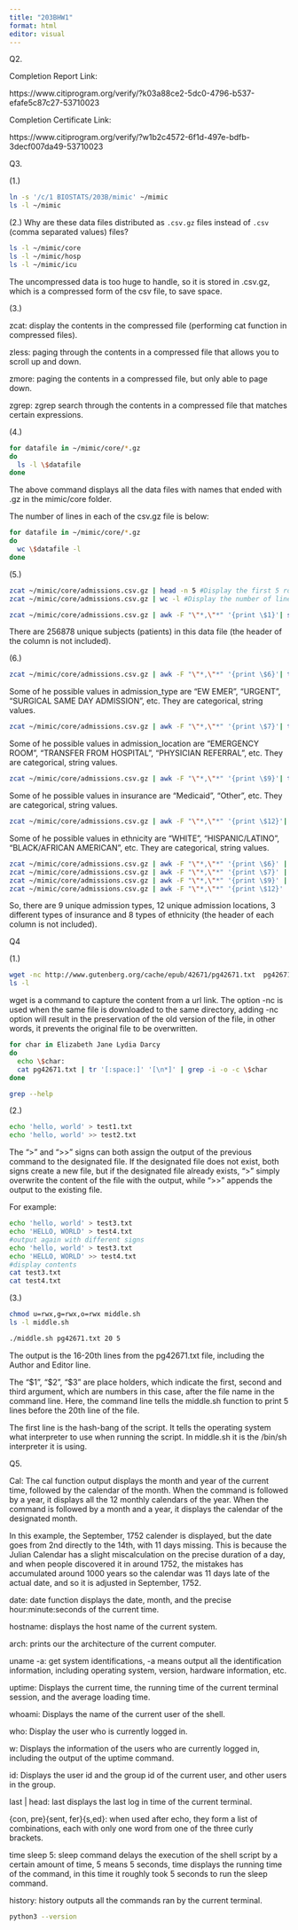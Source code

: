 ---
title: "203BHW1"
format: html
editor: visual
---

Q2.

Completion Report Link:

https://www.citiprogram.org/verify/?k03a88ce2-5dc0-4796-b537-efafe5c87c27-53710023

Completion Certificate Link:

https://www.citiprogram.org/verify/?w1b2c4572-6f1d-497e-bdfb-3decf007da49-53710023

Q3.

(1.)

```{bash}
ln -s '/c/1 BIOSTATS/203B/mimic' ~/mimic
ls -l ~/mimic
```

(2.) Why are these data files distributed as `.csv.gz` files instead of `.csv` (comma separated values) files?

```{bash}
ls -l ~/mimic/core
ls -l ~/mimic/hosp
ls -l ~/mimic/icu
```

The uncompressed data is too huge to handle, so it is stored in .csv.gz, which is a compressed form of the csv file, to save space.

(3.)

zcat: display the contents in the compressed file (performing cat function in compressed files).

zless: paging through the contents in a compressed file that allows you to scroll up and down.

zmore: paging the contents in a compressed file, but only able to page down.

zgrep: zgrep search through the contents in a compressed file that matches certain expressions.

(4.)

```{bash}
for datafile in ~/mimic/core/*.gz
do
  ls -l \$datafile
done

```

The above command displays all the data files with names that ended with .gz in the mimic/core folder.

The number of lines in each of the csv.gz file is below:

```{bash}
for datafile in ~/mimic/core/*.gz
do
  wc \$datafile -l
done
```

(5.)

```{bash}
zcat ~/mimic/core/admissions.csv.gz | head -n 5 #Display the first 5 row
zcat ~/mimic/core/admissions.csv.gz | wc -l #Display the number of lines
```

```{bash}
zcat ~/mimic/core/admissions.csv.gz | awk -F "\"*,\"*" '{print \$1}'| sort | uniq -c |wc -l 
```

There are 256878 unique subjects (patients) in this data file (the header of the column is not included).

(6.)

```{bash}
zcat ~/mimic/core/admissions.csv.gz | awk -F "\"*,\"*" '{print \$6}'| tail -n 10
```

Some of he possible values in admission_type are "EW EMER", "URGENT", "SURGICAL SAME DAY ADMISSION", etc. They are categorical, string values.

```{bash}
zcat ~/mimic/core/admissions.csv.gz | awk -F "\"*,\"*" '{print \$7}'| tail -n 10
```

Some of he possible values in admission_location are "EMERGENCY ROOM", "TRANSFER FROM HOSPITAL", "PHYSICIAN REFERRAL", etc. They are categorical, string values.

```{bash}
zcat ~/mimic/core/admissions.csv.gz | awk -F "\"*,\"*" '{print \$9}'| tail -n 10
```

Some of he possible values in insurance are "Medicaid", "Other", etc. They are categorical, string values.

```{bash}
zcat ~/mimic/core/admissions.csv.gz | awk -F "\"*,\"*" '{print \$12}'| tail -n 10
```

Some of he possible values in ethnicity are "WHITE", "HISPANIC/LATINO", "BLACK/AFRICAN AMERICAN", etc. They are categorical, string values.

```{bash}
zcat ~/mimic/core/admissions.csv.gz | awk -F "\"*,\"*" '{print \$6}' | sort | uniq -c |wc -l #unique count of admission_type
zcat ~/mimic/core/admissions.csv.gz | awk -F "\"*,\"*" '{print \$7}' | sort | uniq -c |wc -l #unique count of admission_location
zcat ~/mimic/core/admissions.csv.gz | awk -F "\"*,\"*" '{print \$9}' | sort | uniq -c |wc -l #unique count of insurance
zcat ~/mimic/core/admissions.csv.gz | awk -F "\"*,\"*" '{print \$12}' | sort | uniq -c |wc -l #unique count of ethncity
```

So, there are 9 unique admission types, 12 unique admission locations, 3 different types of insurance and 8 types of ethnicity (the header of each column is not included).

Q4

(1.)

```{bash}
wget -nc http://www.gutenberg.org/cache/epub/42671/pg42671.txt  pg42671.txt
ls -l
```

wget is a command to capture the content from a url link. The option -nc is used when the same file is downloaded to the same directory, adding -nc option will result in the preservation of the old version of the file, in other words, it prevents the original file to be overwritten.

```{bash}
for char in Elizabeth Jane Lydia Darcy
do
  echo \$char:
  cat pg42671.txt | tr '[:space:]' '[\n*]' | grep -i -o -c \$char
done
```

```{bash}
grep --help
```

(2.)

```{bash}
echo 'hello, world' > test1.txt
echo 'hello, world' >> test2.txt
```

The "\>" and "\>\>" signs can both assign the output of the previous command to the designated file. If the designated file does not exist, both signs create a new file, but if the designated file already exists, "\>" simply overwrite the content of the file with the output, while "\>\>" appends the output to the existing file.

For example:

```{bash}
echo 'hello, world' > test3.txt
echo 'HELLO, WORLD' > test4.txt
#output again with different signs
echo 'hello, world' > test3.txt
echo 'HELLO, WORLD' >> test4.txt
#display contents
cat test3.txt
cat test4.txt
```

(3.)

```{bash}
chmod u=rwx,g=rwx,o=rwx middle.sh
ls -l middle.sh
```

```{bash}
./middle.sh pg42671.txt 20 5
```

The output is the 16-20th lines from the pg42671.txt file, including the Author and Editor line.

The "\$1", "\$2", "\$3" are place holders, which indicate the first, second and third argument, which are numbers in this case, after the file name in the command line. Here, the command line tells the middle.sh function to print 5 lines before the 20th line of the file.

The first line is the hash-bang of the script. It tells the operating system what interpreter to use when running the script. In middle.sh it is the /bin/sh interpreter it is using.

Q5.

Cal: The cal function output displays the month and year of the current time, followed by the calendar of the month. When the command is followed by a year, it displays all the 12 monthly calendars of the year. When the command is followed by a month and a year, it displays the calendar of the designated month.

In this example, the September, 1752 calender is displayed, but the date goes from 2nd directly to the 14th, with 11 days missing. This is because the Julian Calendar has a slight miscalculation on the precise duration of a day, and when people discovered it in around 1752, the mistakes has accumulated around 1000 years so the calendar was 11 days late of the actual date, and so it is adjusted in September, 1752.

date: date function displays the date, month, and the precise hour:minute:seconds of the current time.

hostname: displays the host name of the current system.

arch: prints our the architecture of the current computer.

uname -a: get system identifications, -a means output all the identification information, including operating system, version, hardware information, etc.

uptime: Displays the current time, the running time of the current terminal session, and the average loading time.

whoami: Displays the name of the current user of the shell.

who: Display the user who is currently logged in.

w: Displays the information of the users who are currently logged in, including the output of the uptime command.

id: Displays the user id and the group id of the current user, and other users in the group.

last \| head: last displays the last log in time of the current terminal.

{con, pre}{sent, fer}{s,ed}: when used after echo, they form a list of combinations, each with only one word from one of the three curly brackets.

time sleep 5: sleep command delays the execution of the shell script by a certain amount of time, 5 means 5 seconds, time displays the running time of the command, in this time it roughly took 5 seconds to run the sleep command.

history: history outputs all the commands ran by the current terminal.

```{bash}
python3 --version
```
